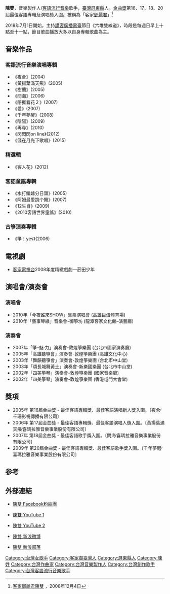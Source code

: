 {{藝人
| 姓名 = 陳雙
| 類型 = 女藝人
| 圖片 =
| 圖片尺寸 = 250px
| 英文名 = Song Chen
| 音樂類型 = [[客語流行音樂|客語流行音樂]]、[[客家音樂|客家音樂]]
| 職業 = [[客家歌手|客家歌手]]<br>音樂製作人<br>古箏演奏家<br>廣播主持人
| 國籍 = {{ROC}}
| 出生日期 = 2月22日
| 出生地點 = {{ROC|臺灣省}}[[屏東縣|屏東縣]][[內埔鄉|內埔鄉]]
| 語言 = [[中華民國國語文|國語]]、[[台語|台語]]、[[客家語|客家語]]
| 演奏樂器 = [[古箏|古箏]]、[[鋼琴|鋼琴]]
| 唱片公司 = [[道埜音樂|道埜音樂]]、[[雙鵬音樂社|雙鵬音樂社]]
}}

'''陳雙'''，音樂製作人/[[客語流行音樂|客語流行音樂]]歌手，[[臺灣|臺灣]][[屏東縣|屏東縣]]人。[[金曲獎|金曲獎]]第16、17、18、20屆最佳客語專輯及演唱獎入圍。被稱為「客家[[鄧麗君|鄧麗君]]」<ref>[http://news.e2.com.tw/utf-8/2008-12/3314.htm 客家鄧麗君陳雙] {{Wayback|url=http://news.e2.com.tw/utf-8/2008-12/3314.htm |date=20150402135209 }}，2008年12月4日</ref>

2018年7月1日開始，主持[[講客廣播電臺|講客廣播電臺]]節目《六堆雙線道》，時段是每週日早上十點至十一點，節目歌曲播放大多以自身專輯歌曲為主。

==音樂作品==
===客語流行音樂演唱專輯===
*《夜合》(2004)
*《黃揚葉滿天飛》(2005)
*《樹蘭》(2005)
*《問海》(2006)
*《陪捱看花２》(2007)
*《愛》(2007)
*《千年夢醒》(2008)
*《陰陽》(2009)
*《再尋》(2010)
*《閃閃閃on line》(2012)
*《𠊎在月光下歌唱》(2015)

===精選輯===
*《客人花》(2012)
===客語童謠專輯===
*《水打鯿嫁分日頭》(2005)
*《阿姆最愛跳个舞》(2007)
*《12生肖》(2009)
*《2010客語世界童謠》(2010)
===古箏演奏專輯===
*《箏！yes》(2006)

==電視劇==
*[[客家電視台|客家電視台]]2008年度精緻戲劇—菸田少年

==演唱會/演奏會==
===演唱會===
*2010年「今夜誰來SHOW」售票演唱會 (高雄巨蛋體育場)
*2010年「藝事琴緣」音樂會-御箏坊 (龍潭客家文化館–演藝廳)

===演奏會===
*2007年「箏–魅‧力」演奏會-敦煌箏樂團 (台北市國家演奏廳)
*2005年「高雄聽箏會」演奏會-敦煌箏樂團 (高雄文化中心)
*2003年「舞韻聽箏會」演奏會-敦煌箏樂團 (台北市中山堂)
*2003年「頌長城舞黃土」演奏會-新樂國樂團 (台北市中山堂)
*2002年「四美箏琴」演奏會-敦煌箏樂團 (國家音樂廳)
*2002年「四美箏琴」演奏會-敦煌箏樂團 (香港屯門大會堂)

==獎項==
*2005年 第16屆金曲獎 - 最佳客語專輯獎、最佳客語演唱新人獎入圍。〔夜合∕千珊影視傳播有限公司〕
*2006年 第17屆金曲獎 - 最佳客語專輯獎、最佳客語演唱人獎入圍。〔黃揚葉滿天飛∕喜瑪拉雅音樂事業股份有限公司〕
*2007年 第18屆金曲獎 - 最佳客語歌手獎入圍。〔問海∕喜瑪拉雅音樂事業股份有限公司〕
*2009年 第20屆金曲獎 - 最佳客語專輯獎、最佳客語歌手獎入圍。〔千年夢醒∕喜瑪拉雅音樂事業股份有限公司〕

== 参考 ==
<!--- See http://en.wikipedia.org/wiki/Wikipedia:Footnotes on how to create references using <ref></ref> tags which will then appear here automatically -->
{{Reflist}}

== 外部連結 ==
{{wikiquote}}
*{{zh-tw}} [http://www.facebook.com/SongMay 陳雙 Facebook粉絲團]
*{{zh-tw}} [http://www.youtube.com/user/ling650222 陳雙 YouTube 1]
*{{zh-tw}} [http://www.youtube.com/user/james7135 陳雙 YouTube 2] {{Wayback|url=http://www.youtube.com/user/james7135 |date=20161001232032 }}
*{{zh-tw}} [http://www.weibo.com/ling650222 陳雙 新浪微博]
*{{zh-tw}} [http://blog.sina.com.tw/ling650222 陳雙 新浪部落] {{Wayback|url=http://blog.sina.com.tw/ling650222 |date=20160311074911 }}

{{DEFAULTSORT:Chen陳}}

[[Category:台灣女歌手|Category:台灣女歌手]]
[[Category:客家裔臺灣人|Category:客家裔臺灣人]]
[[Category:屏東縣人|Category:屏東縣人]]
[[Category:陳姓|Category:陳姓]]
[[Category:台灣作曲家|Category:台灣作曲家]]
[[Category:台灣音樂製作人|Category:台灣音樂製作人]]
[[Category:台灣創作歌手|Category:台灣創作歌手]]
[[Category:台灣客語流行音樂歌手|Category:台灣客語流行音樂歌手]]